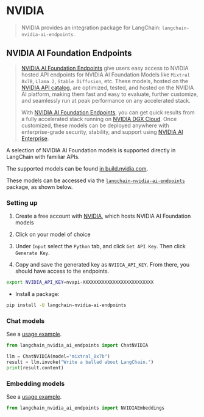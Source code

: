 # NVIDIA

>NVIDIA provides an integration package for LangChain: `langchain-nvidia-ai-endpoints`.

## NVIDIA AI Foundation Endpoints

> [NVIDIA AI Foundation Endpoints](https://www.nvidia.com/en-us/ai-data-science/foundation-models/) give users easy access to NVIDIA hosted API endpoints for 
> NVIDIA AI Foundation Models like `Mixtral 8x7B`, `Llama 2`, `Stable Diffusion`, etc. These models, 
> hosted on the [NVIDIA API catalog](https://build.nvidia.com/), are optimized, tested, and hosted on 
> the NVIDIA AI platform, making them fast and easy to evaluate, further customize, 
> and seamlessly run at peak performance on any accelerated stack.
> 
> With [NVIDIA AI Foundation Endpoints](https://www.nvidia.com/en-us/ai-data-science/foundation-models/), you can get quick results from a fully 
> accelerated stack running on [NVIDIA DGX Cloud](https://www.nvidia.com/en-us/data-center/dgx-cloud/). Once customized, these 
> models can be deployed anywhere with enterprise-grade security, stability, 
> and support using [NVIDIA AI Enterprise](https://www.nvidia.com/en-us/data-center/products/ai-enterprise/).

A selection of NVIDIA AI Foundation models is supported directly in LangChain with familiar APIs.

The supported models can be found [in build.nvidia.com](https://build.nvidia.com/).

These models can be accessed via the [`langchain-nvidia-ai-endpoints`](https://pypi.org/project/langchain-nvidia-ai-endpoints/) 
package, as shown below.

### Setting up

1. Create a free account with [NVIDIA](https://build.nvidia.com/), which hosts NVIDIA AI Foundation models

2. Click on your model of choice

3. Under `Input` select the `Python` tab, and click `Get API Key`. Then click `Generate Key`.

4. Copy and save the generated key as `NVIDIA_API_KEY`. From there, you should have access to the endpoints.

```bash
export NVIDIA_API_KEY=nvapi-XXXXXXXXXXXXXXXXXXXXXXXXXX
```

- Install a package:

```bash
pip install -U langchain-nvidia-ai-endpoints
```

### Chat models

See a [usage example](/docs/integrations/chat/nvidia_ai_endpoints).

```python
from langchain_nvidia_ai_endpoints import ChatNVIDIA

llm = ChatNVIDIA(model="mixtral_8x7b")
result = llm.invoke("Write a ballad about LangChain.")
print(result.content)
```

### Embedding models

See a [usage example](/docs/integrations/text_embedding/nvidia_ai_endpoints).

```python
from langchain_nvidia_ai_endpoints import NVIDIAEmbeddings
```
